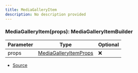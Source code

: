 ```yaml
---
title: MediaGalleryItem
description: No description provided
---
```



### MediaGalleryItem(props): MediaGalleryItemBuilder

| Parameter | Type | Optional |
| ----------- | ----------- | ----------- |
| props | [MediaGalleryItemProps](/docs/api-reference/types/MediaGalleryItemProps) | ❌ |


- [Source](https://github.com/underctrl-io/commandkit/blob/e7997746676c2b18be64230c918cb998973d18b5/packages/commandkit/src/components/v2/media-gallery.ts#L27)